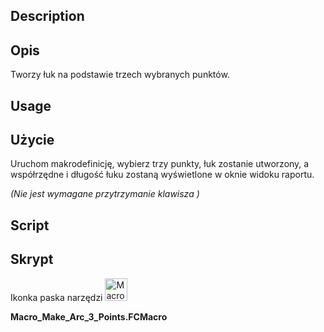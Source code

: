 <languages/>

{{Macro/pl
|Name=Macro Make Arc 3 Points
|Translate/pl=Makrodefinicja: Make Arc 3 Points
|Icon=Macro_Make_Arc_3_Points.png
|Description=Tworzy łuk na podstawie trzech wybranych punktów.
|Author=Mario52
|Version=02.00
|Date=2019-07-29
|FCVersion=wszystkie
|Download=[https://wiki.freecad.org/images/9/92/Macro_Make_Arc_3_Points.png ToolBar Icon]
}}

<div lang="en" dir="ltr" class="mw-content-ltr">
==Description==
</div>

<div class="mw-translate-fuzzy">
==Opis==
Tworzy łuk na podstawie trzech wybranych punktów.
</div>

<div lang="en" dir="ltr" class="mw-content-ltr">
==Usage==
</div>

<div class="mw-translate-fuzzy">
==Użycie==
Uruchom makrodefinicję, wybierz trzy punkty, łuk zostanie utworzony, a współrzędne i długość łuku zostaną wyświetlone w oknie widoku raportu.
</div>

''(Nie jest wymagane przytrzymanie klawisza {{KEY|Ctrl}})''

<div lang="en" dir="ltr" class="mw-content-ltr">
==Script==
</div>

<div class="mw-translate-fuzzy">
==Skrypt==
Ikonka paska narzędzi [[File:Macro Make Arc 3 Points.png|36px]]
</div>

'''Macro_Make_Arc_3_Points.FCMacro''' 

{{MacroCode|code=
# -*- coding: utf-8 -*-
from FreeCAD import Base

__title__   = "Macro_Make_Arc_3_points"
__author__  = "Mario52"
__url__     = "https://freecad.org/index-fr.html"
__version__ = "00.02"
__date__    = "29/07/2019"

global selected; selected = []
App = FreeCAD

class SelObserver:
    print( "Create Arc to 3 points ...")
    def addSelection(self,doc,obj,sub,pnt):  # Selection 
        global selected
        selected.append(pnt)
        if len(selected) == 1:
            print( "Point 1 : ",FreeCAD.Vector(selected[0]))
        elif len(selected) == 2:
            print( "Point 2 : ",FreeCAD.Vector(selected[1]))
        elif len(selected) == 3:
            print( "Point 3 : ",FreeCAD.Vector(selected[2]))
            try:
                C1 = Part.Arc(FreeCAD.Vector(selected[0]),FreeCAD.Vector(selected[1]),FreeCAD.Vector(selected[2]))
                S1 = Part.Shape([C1])
                W = Part.Wire(S1.Edges)
                Part.show(W)
                App.ActiveDocument.ActiveObject.Label   = "Arc_3_Points"
                print( "Length  : ",W.Length)
            except Exception:
                print( "Three points are collinear or bad selection")
            del selected[:]
            FreeCADGui.Selection.removeObserver(s)
            print( "End Make_Arc_3_Points")
            print( "_____________________")

s=SelObserver()
FreeCADGui.Selection.addObserver(s)
}}